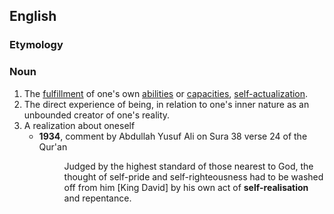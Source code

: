 ==English==

===Etymology===
{{prefix|en|self|realization}}

===Noun===
{{en-noun|~}}
{{wiki}}
# The [[fulfillment]] of one's own [[ability|abilities]] or [[capacity|capacities]], [[self-actualization]].
# The direct experience of being, in relation to one's inner nature as an unbounded creator of one's reality.
# A realization about oneself
#* '''1934''', comment by Abdullah Yusuf Ali on Sura 38 verse 24 of the Qur'an
#*:Judged by the highest standard of those nearest to God, the thought of self-pride and self-righteousness had to be washed off from him [King David] by his own act of '''self-realisation''' and repentance.